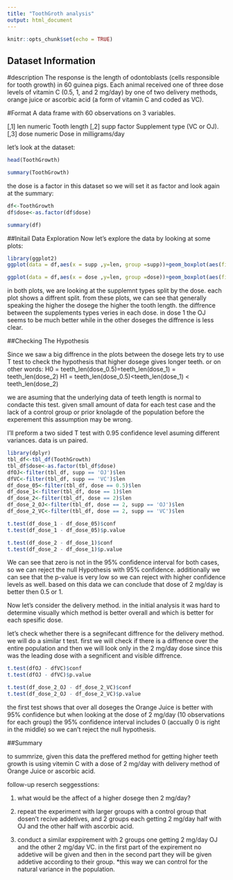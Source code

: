 ---
title: "ToothGroth analysis"
output: html_document
---

```{r setup, include=FALSE}
knitr::opts_chunk$set(echo = TRUE)
```

## Dataset Information

#description
The response is the length of odontoblasts (cells responsible for tooth growth) in 60 guinea pigs. Each animal received one of three dose levels of vitamin C (0.5, 1, and 2 mg/day) by one of two delivery methods, orange juice or ascorbic acid (a form of vitamin C and coded as VC).

#Format
A data frame with 60 observations on 3 variables.

[,1]	len	numeric	Tooth length
[,2]	supp	factor	Supplement type (VC or OJ).
[,3]	dose	numeric	Dose in milligrams/day

let's look at the dataset: 
```{r ToothGrowth}
head(ToothGrowth)

summary(ToothGrowth)
```

the dose is a factor in this dataset so we will set it as factor and look again at the summary:
```{r ToothGrowth_factor}
df<-ToothGrowth
df$dose<-as.factor(df$dose)

summary(df)
```

##Initail Data Exploration
Now let's explore the data by looking at some plots:

```{r explor_plot}
library(ggplot2)
ggplot(data = df,aes(x = supp ,y=len, group =supp))+geom_boxplot(aes(fill = supp))+facet_grid(. ~ dose)

ggplot(data = df,aes(x = dose ,y=len, group =dose))+geom_boxplot(aes(fill = dose))+facet_grid(. ~ supp)

```

in both plots, we are looking at the supplemnt types split by the dose. each plot shows a diffrent split.
from these plots, we can see that generally speaking the higher the dosege the higher the tooth length. the diffrence between the supplements types veries in each dose. in dose 1 the OJ seems to be much better while in the other doseges the diffrence is less clear. 


##Checking The Hypothesis

Since we saw a big diffrence in the plots between the dosege lets try to use T test to check the hypothesis that higher dosege gives longer teeth. or on other words:
H0 = teeth_len(dose_0.5)=teeth_len(dose_1) = teeth_len(dose_2)
H1 = teeth_len(dose_0.5)<teeth_len(dose_1) < teeth_len(dose_2)

we are asuming that the underlying data of teeth length is normal to condacte this test. given small amount of data for each test case  and the lack of a control group or prior knolagde of the population before the experement this assumption may be wrong. 

I'll preform a two sided T test with 0.95 confidence level asuming different variances. data is un paired. 

```{r t_test_var, echo = FALSE}
library(dplyr)
tbl_df<-tbl_df(ToothGrowth)
tbl_df$dose<-as.factor(tbl_df$dose)
dfOJ<-filter(tbl_df, supp == 'OJ')$len
dfVC<-filter(tbl_df, supp == 'VC')$len
df_dose_05<-filter(tbl_df, dose == 0.5)$len
df_dose_1<-filter(tbl_df, dose == 1)$len
df_dose_2<-filter(tbl_df, dose == 2)$len
df_dose_2_OJ<-filter(tbl_df, dose == 2, supp == 'OJ')$len
df_dose_2_VC<-filter(tbl_df, dose == 2, supp == 'VC')$len
```

```{r t_test_dose}
t.test(df_dose_1 - df_dose_05)$conf
t.test(df_dose_1 - df_dose_05)$p.value

t.test(df_dose_2 - df_dose_1)$conf
t.test(df_dose_2 - df_dose_1)$p.value
```


We can see that zero is not in the 95% confidence interval for both cases, so we can reject the null Hypothesis with 95% confidence.
additionally we can see that the p-value is very low so we can reject with higher confidence levels as well. 
based on this data we can conclude that dose of 2 mg/day is better then 0.5 or 1.

Now let's consider the delivery method. in the initial analysis it was hard to determine visually which method is better overall and which is better for each spesific dose. 

let's check whether there is a segnifecant diffrence for the delivery method. 
we will do a similar t test. first we will check if there is a diffrence over the entire population and then we will look only in the 2 mg/day dose since this was the leading dose with a segnificent and visible diffrence. 

```{r t_test_method}
t.test(dfOJ - dfVC)$conf
t.test(dfOJ - dfVC)$p.value

t.test(df_dose_2_OJ - df_dose_2_VC)$conf
t.test(df_dose_2_OJ - df_dose_2_VC)$p.value
```


the first test shows that over all doseges the Orange Juice is better with 95% confidence but when looking at the dose of 2 mg/day (10 observations for each group) the 95% confidence interval includes 0 (accually 0 is right in the middle) so we can't reject the null hypothesis. 

##Summary

to summrize, given this data the preffered method for getting higher teeth growth is using vitemin C with a dose of 2 mg/day with delivery method of Orange Juice or ascorbic acid.

follow-up reserch seggesstions: 

1) what would be the affect of a higher dosege then 2 mg/day? 

2) repeat the experiment with larger groups with a control group that dosen't recive     addetives, and 2 groups each getting 2 mg/day half with OJ and the other half       with ascorbic acid. 

3) conduct a similar exppirement with 2 groups one getting 2 mg/day OJ and the other     2 mg/day VC. in the first part of the expirement no addetive will be given and     then in the second part they will be given addetive according to their group. 
    *this way we can control for the natural variance in the population.

